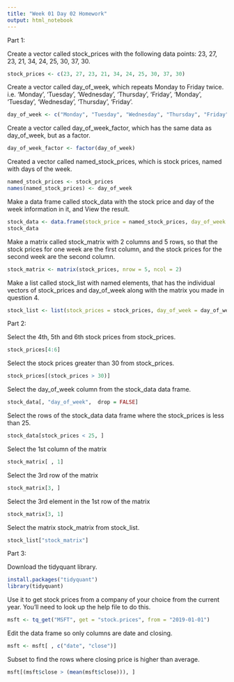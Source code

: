 ```yaml
---
title: "Week 01 Day 02 Homework"
output: html_notebook
---
```


Part 1:

Create a vector called stock_prices with the following data points: 23, 27, 23, 21, 34, 24, 25, 30, 37, 30.

```r
stock_prices <- c(23, 27, 23, 21, 34, 24, 25, 30, 37, 30)
```

Create a vector called day_of_week, which repeats Monday to Friday twice. i.e. ‘Monday’, ‘Tuesday’, ‘Wednesday’, ‘Thursday’, ‘Friday’, ‘Monday’, ‘Tuesday’, ‘Wednesday’, ‘Thursday’, ‘Friday’.

```r
day_of_week <- c("Monday", "Tuesday", "Wednesday", "Thursday", "Friday", "Monday", "Tuesday", "Wednesday", "Thursday", "Friday")
```

Create a vector called day_of_week_factor, which has the same data as day_of_week, but as a factor.

```r
day_of_week_factor <- factor(day_of_week)
```

Created a vector called named_stock_prices, which is stock prices, named with days of the week.

```r
named_stock_prices <- stock_prices
names(named_stock_prices) <- day_of_week
```

Make a data frame called stock_data with the stock price and day of the week information in it, and View the result.

```r
stock_data <- data.frame(stock_price = named_stock_prices, day_of_week = names(named_stock_prices))
stock_data
```

Make a matrix called stock_matrix with 2 columns and 5 rows, so that the stock prices for one week are the first column, and the stock prices for the second week are the second column.

```r
stock_matrix <- matrix(stock_prices, nrow = 5, ncol = 2)
```

Make a list called stock_list with named elements, that has the individual vectors of stock_prices and day_of_week along with the matrix you made in question 4.

```r
stock_list <- list(stock_prices = stock_prices, day_of_week = day_of_week, stock_matrix = stock_matrix)
```

Part 2:

Select the 4th, 5th and 6th stock prices from stock_prices.

```r
stock_prices[4:6]
```

Select the stock prices greater than 30 from stock_prices.

```r
stock_prices[(stock_prices > 30)]
```

Select the day_of_week column from the stock_data data frame.

```r
stock_data[, "day_of_week",  drop = FALSE]
```

Select the rows of the stock_data data frame where the stock_prices is less than 25.

```r
stock_data[stock_prices < 25, ]
```

Select the 1st column of the matrix

```r
stock_matrix[ , 1]
```

Select the 3rd row of the matrix

```r
stock_matrix[3, ]
```

Select the 3rd element in the 1st row of the matrix

```r
stock_matrix[3, 1]
```

Select the matrix stock_matrix from stock_list.

```r
stock_list["stock_matrix"]
```

Part 3:

Download the tidyquant library.

```r
install.packages("tidyquant")
library(tidyquant)
```

Use it to get stock prices from a company of your choice from the current year. You’ll need to look up the help file to do this.

```r
msft <- tq_get("MSFT", get = "stock.prices", from = "2019-01-01")
```


Edit the data frame so only columns are date and closing.

```r
msft <- msft[ , c("date", "close")]
```

Subset to find the rows where closing price is higher than average.

```r
msft[(msft$close > (mean(msft$close))), ]
```





